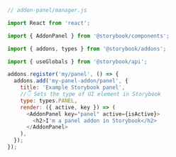 ```js
// addon-panel/manager.js

import React from 'react';

import { AddonPanel } from '@storybook/components';

import { addons, types } from '@storybook/addons';

import { useGlobals } from '@storybook/api';

addons.register('my/panel', () => {
  addons.add('my-panel-addon/panel', {
    title: 'Example Storybook panel',
    //👇 Sets the type of UI element in Storybook
    type: types.PANEL,
    render: ({ active, key }) => (
      <AddonPanel key="panel" active={isActive}>
        <h2>I'm a panel addon in Storybook</h2>
      </AddonPanel>
    ),
  });
});
```

